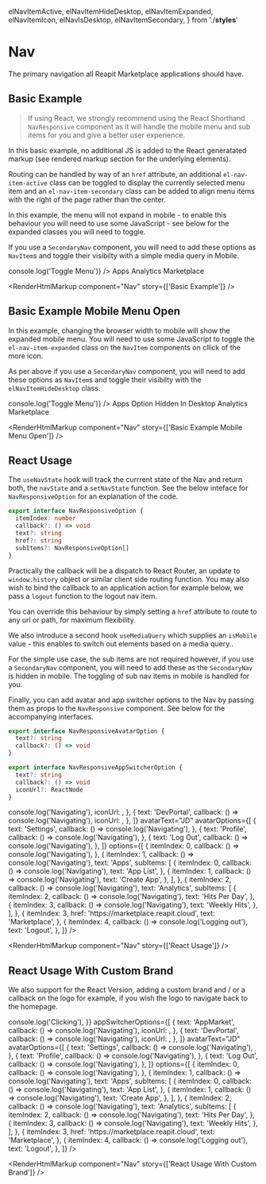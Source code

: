   elNavItemActive,
  elNavItemHideDesktop,
  elNavItemExpanded,
  elNavItemIcon,
  elNavIsDesktop,
  elNavItemSecondary,
} from './__styles__'

<Meta title="Nav" component={NavResponsive} />

# Nav

The primary navigation all Reapit Marketplace applications should have.

## Basic Example

> If using React, we strongly recommend using the React Shorthand `NavResponsive` component as it will handle the mobile menu and sub items for you and give a better user experience.

In this basic example, no additional JS is added to the React generatated markup (see rendered markup section for the underlying elements).

Routing can be handled by way of an `href` attribute, an additional `el-nav-item-active` class can be toggled to display the currently selected menu item and an `el-nav-item-secondary` class can be added to align menu items with the right of the page rather than the center.

In this example, the menu will not expand in mobile - to enable this behaviour you will need to use some JavaScript - see below for the expanded classes you will need to toggle.

If you use a `SecondaryNav` component, you will need to add these options as `NavItem`s and toggle their visibilty with a simple media query in Mobile.

<Canvas>
  <Story name="Basic Example">
    <Nav>
      <NavItem>
        <Icon height="24px" width="100px" icon="reapitLogo" />
        <Icon
          className={cx(elMlAuto, elMr2, elNavItemHideDesktop)}
          icon="more"
          intent="default"
          onClick={() => console.log('Toggle Menu')}
        />
      </NavItem>
      <NavItem className={elNavItemActive} href="https://marketplace.reapit.cloud/apps">
        Apps
      </NavItem>
      <NavItem href="https://developers.reapit.cloud/analytics">Analytics</NavItem>
      <NavItem href="https://marketplace.reapit.cloud">Marketplace</NavItem>
    </Nav>
  </Story>
</Canvas>

<RenderHtmlMarkup component="Nav" story={['Basic Example']} />

## Basic Example Mobile Menu Open

In this example, changing the browser width to mobile will show the expanded mobile menu. You will need to use some JavaScript to toggle the `el-nav-item-expanded` class on the `NavItem` components on cllick of the more icon.

As per above if you use a `SecondaryNav` component, you will need to add these options as `NavItem`s and toggle their visibilty with the `elNavItemHideDesktop` class.

<Canvas>
  <Story name="Basic Example Mobile Menu Open">
    <Nav>
      <NavItem>
        <Icon height="24px" width="100px" icon="reapitLogo" />
        <Icon
          className={cx(elMlAuto, elMr2, elNavItemHideDesktop)}
          icon="more"
          intent="default"
          onClick={() => console.log('Toggle Menu')}
        />
      </NavItem>
      <NavItem className={cx(elNavItemActive, elNavItemExpanded)} href="https://marketplace.reapit.cloud/apps">
        Apps
      </NavItem>
      <NavItem className={cx(elNavItemExpanded, elNavItemHideDesktop)} href="https://marketplace.reapit.cloud">
        Option Hidden In Desktop
      </NavItem>
      <NavItem className={elNavItemExpanded} href="https://developers.reapit.cloud/analytics">
        Analytics
      </NavItem>
      <NavItem className={elNavItemExpanded} href="https://marketplace.reapit.cloud">
        Marketplace
      </NavItem>
    </Nav>
  </Story>
</Canvas>

<RenderHtmlMarkup component="Nav" story={['Basic Example Mobile Menu Open']} />

## React Usage

<ArgsTable component={NavResponsive} />

The `useNavState` hook will track the currrent state of the Nav and return both, the `navState` and a `setNavState` function. See the below inteface for `NavResponsiveOption` for an explanation of the code.

```ts
export interface NavResponsiveOption {
  itemIndex: number
  callback?: () => void
  text?: string
  href?: string
  subItems?: NavResponsiveOption[]
}
```

Practically the callback will be a dispatch to React Router, an update to `window.history` object or similar client side routing function. You may also wish to bind the callback to an application action for example below, we pass a `logout` function to the logout nav item.

You can override this behaviour by simply setting a `href` attribute to route to any url or path, for maximum flexibility.

We also introduce a second hook `useMediaQuery` which supplies an `isMobile` value - this enables to switch out elements based on a media query..

For the simple use case, the sub items are not required however, if you use a `SecondaryNav` component, you will need to add these as the `SecondaryNav` is hidden in mobile. The toggling of sub nav items in mobile is handled for you.

Finally, you can add avatar and app switcher options to the Nav by passing them as props to the `NavResponsive` component. See below for the accompanying interfaces.

```ts
export interface NavResponsiveAvatarOption {
  text?: string
  callback?: () => void
}

export interface NavResponsiveAppSwitcherOption {
  text?: string
  callback?: () => void
  iconUrl?: ReactNode
}
```

<Canvas>
  <Story name="React Usage">
    <NavStateProvider>
      <MediaStateProvider>
        <NavResponsive
          defaultNavIndex={1}
          appSwitcherOptions={[
            {
              text: 'AppMarket',
              callback: () => console.log('Navigating'),
              iconUrl: <Icon icon="reapitLogoSmall" />,
            },
            {
              text: 'DevPortal',
              callback: () => console.log('Navigating'),
              iconUrl: <Icon icon="reapitLogoSmall" />,
            },
          ]}
          avatarText="JD"
          avatarOptions={[
            {
              text: 'Settings',
              callback: () => console.log('Navigating'),
            },
            {
              text: 'Profile',
              callback: () => console.log('Navigating'),
            },
            {
              text: 'Log Out',
              callback: () => console.log('Navigating'),
            },
          ]}
          options={[
            {
              itemIndex: 0,
              callback: () => console.log('Navigating'),
            },
            {
              itemIndex: 1,
              callback: () => console.log('Navigating'),
              text: 'Apps',
              subItems: [
                {
                  itemIndex: 0,
                  callback: () => console.log('Navigating'),
                  text: 'App List',
                },
                {
                  itemIndex: 1,
                  callback: () => console.log('Navigating'),
                  text: 'Create App',
                },
              ],
            },
            {
              itemIndex: 2,
              callback: () => console.log('Navigating'),
              text: 'Analytics',
              subItems: [
                {
                  itemIndex: 2,
                  callback: () => console.log('Navigating'),
                  text: 'Hits Per Day',
                },
                {
                  itemIndex: 3,
                  callback: () => console.log('Navigating'),
                  text: 'Weekly Hits',
                },
              ],
            },
            {
              itemIndex: 3,
              href: 'https://marketplace.reapit.cloud',
              text: 'Marketplace',
            },
            {
              itemIndex: 4,
              callback: () => console.log('Logging out'),
              text: 'Logout',
            },
          ]}
        />
      </MediaStateProvider>
    </NavStateProvider>
  </Story>
</Canvas>

<RenderHtmlMarkup component="Nav" story={['React Usage']} />

## React Usage With Custom Brand

<ArgsTable component={NavResponsive} />

We also support for the React Version, adding a custom brand and / or a callback on the logo for example, if you wish the logo to navigate back to the homepage.

<Canvas>
  <Story name="React Usage With Custom Brand">
    <NavStateProvider>
      <MediaStateProvider>
        <NavResponsive
          defaultNavIndex={1}
          brandOptions={{
            logoUrl: 'https://uk.payprop.com/res/assets/img/pp_logo.svg',
            callback: () => console.log('Clicking'),
          }}
          appSwitcherOptions={[
            {
              text: 'AppMarket',
              callback: () => console.log('Navigating'),
              iconUrl: <Icon icon="reapitLogoSmall" />,
            },
            {
              text: 'DevPortal',
              callback: () => console.log('Navigating'),
              iconUrl: <Icon icon="reapitLogoSmall" />,
            },
          ]}
          avatarText="JD"
          avatarOptions={[
            {
              text: 'Settings',
              callback: () => console.log('Navigating'),
            },
            {
              text: 'Profile',
              callback: () => console.log('Navigating'),
            },
            {
              text: 'Log Out',
              callback: () => console.log('Navigating'),
            },
          ]}
          options={[
            {
              itemIndex: 0,
              callback: () => console.log('Navigating'),
            },
            {
              itemIndex: 1,
              callback: () => console.log('Navigating'),
              text: 'Apps',
              subItems: [
                {
                  itemIndex: 0,
                  callback: () => console.log('Navigating'),
                  text: 'App List',
                },
                {
                  itemIndex: 1,
                  callback: () => console.log('Navigating'),
                  text: 'Create App',
                },
              ],
            },
            {
              itemIndex: 2,
              callback: () => console.log('Navigating'),
              text: 'Analytics',
              subItems: [
                {
                  itemIndex: 2,
                  callback: () => console.log('Navigating'),
                  text: 'Hits Per Day',
                },
                {
                  itemIndex: 3,
                  callback: () => console.log('Navigating'),
                  text: 'Weekly Hits',
                },
              ],
            },
            {
              itemIndex: 3,
              href: 'https://marketplace.reapit.cloud',
              text: 'Marketplace',
            },
            {
              itemIndex: 4,
              callback: () => console.log('Logging out'),
              text: 'Logout',
            },
          ]}
        />
      </MediaStateProvider>
    </NavStateProvider>
  </Story>
</Canvas>

<RenderHtmlMarkup component="Nav" story={['React Usage With Custom Brand']} />
